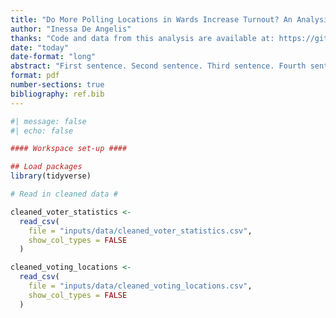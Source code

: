 ```yaml
---
title: "Do More Polling Locations in Wards Increase Turnout? An Analysis of the 2022 Toronto Municipal Election"
author: "Inessa De Angelis"
thanks: "Code and data from this analysis are available at: https://github.com/InessaDeAngelis/Toronto_Elections."
date: "today"
date-format: "long" 
abstract: "First sentence. Second sentence. Third sentence. Fourth sentence."
format: pdf
number-sections: true
bibliography: ref.bib
---
```


```r
#| message: false
#| echo: false

#### Workspace set-up ####

## Load packages
library(tidyverse)

# Read in cleaned data #

cleaned_voter_statistics <-
  read_csv(
    file = "inputs/data/cleaned_voter_statistics.csv",
    show_col_types = FALSE
  )

cleaned_voting_locations <-
  read_csv(
    file = "inputs/data/cleaned_voting_locations.csv",
    show_col_types = FALSE
  )

```
